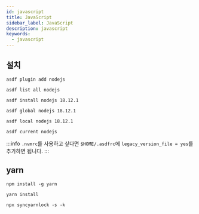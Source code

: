 ```yaml
---
id: javascript
title: JavaScript
sidebar_label: JavaScript
description: javascript
keywords:
  - javascript
---
```


## 설치

```shell
asdf plugin add nodejs
```

```shell
asdf list all nodejs
```

```shell
asdf install nodejs 18.12.1
```

```shell
asdf global nodejs 18.12.1
```

```shell
asdf local nodejs 18.12.1
```

```shell
asdf current nodejs
```

:::info
`.nvmrc`를 사용하고 싶다면 `$HOME/.asdfrc`에 `legacy_version_file = yes`를 추가하면 됩니다.
:::

## yarn

```shell
npm install -g yarn
```

```shell
yarn install
```

```shell
npx syncyarnlock -s -k
```

